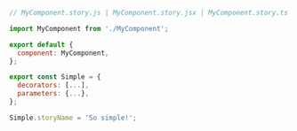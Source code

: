 ```js
// MyComponent.story.js | MyComponent.story.jsx | MyComponent.story.ts | MyComponent.story.tsx

import MyComponent from './MyComponent';

export default {
  component: MyComponent,
};

export const Simple = {
  decorators: [...],
  parameters: {...},
};

Simple.storyName = 'So simple!';
```
